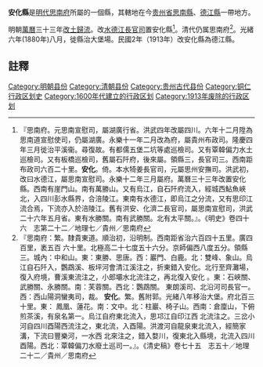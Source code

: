 '''安化縣'''是[[明代|明代]][[思南府|思南府]]所屬的一個縣，其轄地在今[[贵州省|贵州省]][[思南縣|思南縣]]、[[德江縣|德江縣]]一帶地方。

明朝[[萬曆|萬曆]]三十三年[[改土歸流|改土歸流]]。改[[水德江長官司|水德江長官司]]置安化縣<ref>『思南府。元思南宣慰司，屬湖廣行省。洪武四年改屬四川。六年十二月陞為思南道宣慰使司，仍屬湖廣。永樂十一年二月改為府，屬貴州布政司。隆慶四年三月徙治平溪衞。尋復故。有都儒五堡二坑等處巡檢司。又有覃韓偏力水土巡檢司。又有板橋巡檢司，舊屬石阡府，後來屬。領縣三，長官司三。西南距布政司六百二十里。'''安化'''。倚。本水犄姜長官司，元屬思州安撫司。洪武初，改曰水德江，屬思南宣慰司。永樂十二年三月屬府。萬曆三十三年改置安化縣。西南有崖門山。南有萬勝山。又有烏江，自石阡府流入，經城西鮎魚峽北，入四川彭水縣界，合涪陵江。東南有水德江，即烏江之分流，又有思印江流合焉，下流亦入於涪陵江。舊有洪安、化濟二長官司，屬思南宣慰司，洪武二十六年五月省。東有水勝關。南有武勝關。北有太平關。』。《明史》卷四十六　志第二十二／地理七／貴州／思南府</ref>。清代仍属思南府<ref>『思南府：繁。隸貴東道。順治初，沿明制。西南距省治六百四十五里。廣四百里，袤五百 六十里。北極高二十七度五十六分。京師偏西八度五分。領縣三。城內：中和山。東：東勝、思唐。西：巖門、白鹿。北：雙峰、象山。烏江自石阡入，鸚鵡溪、板坪河會清江溪注之，折東錯入安化。北行至齊灘場，復入府境，曹溪東流注之，小郎壩水北流注之，再北復入安化 。東：石峽關、武勝關、永勝關。南：芙蓉關。西北：鸚鵡關。 東朗溪司、北沿河司長官一。西：西山陽洞蠻夷司，裁。 '''安化'''。繁。舊附郭。光緒八年移治大堡。府北百三十里。東： 鳳凰、蓮花。南：文中。北：柱巖、椅子山。西南：倉廩山，下俯煎茶溪，有泉名第一。烏江自府東北流入，思邛江自印江西 北流注之。三岔小河自四川酉陽西流注之，東北流，入酉陽。洪渡河自龍泉東北流入，經簡家溝，下流曰豐樂河，一水西 北來注之，錯入婺川，復東北入縣境，北流入四川酉陽。西北：覃韓偏刀水廢土巡司一。』。《清史稿》卷七十五　志五十／地理二十二／貴州／思南府</ref>。光緒六年(1880年)八月，徙縣治大堡場。民國2年（1913年）改安化縣為德江縣。
==註釋==
{{reflist}}

{{贵州行政区划小作品}}
[[Category:明朝县份|Category:明朝县份]]
[[Category:清朝县份|Category:清朝县份]]
[[Category:贵州古代县份|Category:贵州古代县份]]
[[Category:铜仁行政区划史|Category:铜仁行政区划史]]
[[Category:1600年代建立的行政区划|Category:1600年代建立的行政区划]]
[[Category:1913年废除的行政区划|Category:1913年废除的行政区划]]